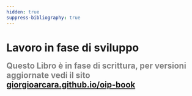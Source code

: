 ```yaml
---
hidden: true
suppress-bibliography: true
---
```


# Lavoro in fase di sviluppo {.unnumbered}

`\begin{center}{\Large \textcolor{gray}{\textbf{Questo Libro è in fase di scrittura,\\ per versioni aggiornate vedi il sito\\ giorgioarcara.github.io/oip-book}}}\end{center}`{=latex}

`<span style="color:gray; font-weight:bold; font-size:1.5em;"> Questo Libro è in fase di scrittura, per versioni aggiornate vedi il sito  <a href="https://giorgioarcara.github.io/oip-book">giorgioarcara.github.io/oip-book</a> </span>`{=html}